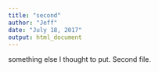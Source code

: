 ```yaml
---
title: "second"
author: "Jeff"
date: "July 18, 2017"
output: html_document
---
```


something else I thought to put.
Second file.
